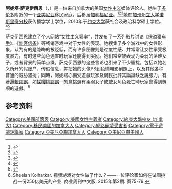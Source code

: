 {{NoteTA
|G1 = IT
|G1 = Game
}}
{{Infobox person
| name                      = Anita Sarkeesian
| image                     = Anita Sarkeesian headshot.jpg
| image_size                = 
| alt                       = 
| caption                   = 萨克伊西恩（摄于2011年）
| birth_date                = {{Birth year and age|1983}}<ref name="ms mag">{{cite web|last=Nathman|first=Avital Norman|title=The Femisphere: Video Bloggers, Part 1|url=http://msmagazine.com/blog/2012/08/06/the-femisphere-video-bloggers-part-1/|work=Ms. Magazine|accessdate=March 8, 2013|date=August 6, 2012|archive-date=2016-03-04|archive-url=https://web.archive.org/web/20160304063633/http://msmagazine.com/blog/2012/08/06/the-femisphere-video-bloggers-part-1/|dead-url=no}}</ref>
| birth_place               = [[加拿大|加拿大]][[安大略|安大略]]
| ethnicity                 = <!-- Ethnicity should be supported with a citation from a reliable source -->
| nationality               = [[加拿大裔美国人|加拿大裔美国人]]
| education                 = BA（传播学）<br/>MA（社会及政治思想）
| alma_mater                = {{Plainlist|
* [[加州州立大學諾斯里奇分校|加州州立大學諾斯里奇分校]]
* [[约克大学|约克大学]]
}}
}}
'''阿妮塔·萨克伊西恩'''（{{lang-en|Anita Sarkeesian}}，{{bd|1983年|||}}）是一位来自加拿大的美国[[女性主义|女性主义]]媒体评论人。她生于[[多伦多|多伦多]]附近的一个[[亚美尼亚|亚美尼亚]]移民家庭，后移居[[加利福尼亚|加利福尼亚]]。<ref name=Moore>{{cite news |title= Woman's call to end video game misogyny sparks vicious online attacks |last= Moore |first= Oliver |url= http://www.theglobeandmail.com/news/world/womans-call-to-end-video-game-misogyny-sparks-vicious-online-attacks/article4405585/ |newspaper= The Globe and Mail |date= July 11, 2012 |accessdate= March 13, 2014 |archive-date= 2017-05-11 |archive-url= https://web.archive.org/web/20170511025245/http://www.theglobeandmail.com/news/world/womans-call-to-end-video-game-misogyny-sparks-vicious-online-attacks/article4405585/ |dead-url= no }}</ref><ref>{{cite web |url= http://colorlines.com/archives/2012/12/watch_aris_bakhtanians_deconstruct_sexism_in_gaming.html |title= Watch Anita Sarkeesian Deconstruct Sexism in Gaming |last1= Rivas |first1= Jorge |date= December 13, 2012 |website= [[ColorLines|ColorLines]] |accessdate= March 13, 2014 |archive-url= https://web.archive.org/web/20121216040933/http://colorlines.com/archives/2012/12/watch_aris_bakhtanians_deconstruct_sexism_in_gaming.html |archive-date= 2012-12-16 |dead-url= yes }}</ref><ref name=Greenhouse13>{{cite news |last= Greenhouse |first= Emily |date= August 1, 2013 |title= Twitter's Free Speech Problem |url= http://www.newyorker.com/online/blogs/elements/2013/08/how-free-should-speech-be-on-twitter.html |newspaper= [[The_New_Yorker|The New Yorker]] |location=  |publisher=  |accessdate= March 24, 2014 |archive-date= 2014-07-02 |archive-url= https://web.archive.org/web/20140702154937/http://www.newyorker.com/online/blogs/elements/2013/08/how-free-should-speech-be-on-twitter.html |dead-url= no }}</ref>她在[[加州州立大学诺斯里奇分校|加州州立大学诺斯里奇分校]]获传播学学士学位，2010年于[[约克大学|约克大学]]获社会及政治科学硕士学位。<ref name = "FemFreqAbout">{{cite web | last = Sarkeesian |first = Anita | title = About | work = Feminist Frequency | url =http://www.feministfrequency.com/about/ | accessdate = March 13, 2014}}</ref><ref name=Kolhatkar>{{cite news |last= Kolhatkar |first= Sheelah |date= November 26, 2014 |title= The Gaming Industry's Greatest Adversary Is Just Getting Started |url= http://www.businessweek.com/articles/2014-11-26/anita-sarkeesian-battles-sexism-in-games-gamergate-harassment |newspaper= [[Bloomberg_Businessweek|Bloomberg Businessweek]] |location=  |accessdate= December 4, 2014 |archive-date= 2014-11-26 |archive-url= https://web.archive.org/web/20141126142636/http://www.businessweek.com/articles/2014-11-26/anita-sarkeesian-battles-sexism-in-games-gamergate-harassment |dead-url= no }}</ref>

萨克伊西恩建立了个人网站“女性主义频率”，并发布了一系列影片讨论《[[侠盗猎车手|侠盗猎车手]]》、《[[刺客信条|刺客信条]]》等畅销游戏中对于女性的表现。她搜集了多个游戏中的女性形象，认为有的是隐晦的被贬低，而有许多图像则是过度性感、并常常让女性承受极度暴力，有时这些角色遇害时玩家还能得到奖励。她们常常被表现为柔弱的落难女子，或者背景的简单点缀。萨克伊西恩的这些言论也引来了不少骚扰，包括以她名义所开的假账户、传假信息，并把她的头像PS到色情电影剧照上，以及其他各种普通的威胁骚扰；同時，阿妮塔亦備受遊戲玩家及網民批評其論證缺乏說服力，有著[[邏輯謬誤|邏輯謬誤]]，如[[採櫻桃謬誤|採櫻桃謬誤]]—刻意挑選有柔弱女子或使女角色死亡時玩家會得到獎項的遊戲。<ref>Sheelah Kolhatkar. 视频游戏对女性做了什么？——一位评论家如何在试图挑战一份250亿美元的产业. 商业周刊中文版. 2015年第2期. 页75-79.</ref>

==参考资料==
{{reflist}}

{{DEFAULTSORT: Sarkeesian, Anita}}
[[Category:美國部落客|Category:美國部落客]]
[[Category:美國女性主義者|Category:美國女性主義者]]
[[Category:約克大學校友_(加拿大)|Category:約克大學校友 (加拿大)]]
[[Category:移民美國的加拿大人|Category:移民美國的加拿大人]]
[[Category:網路霸凌受害者|Category:網路霸凌受害者]]
[[Category:電子遊戲評論家|Category:電子遊戲評論家]]
[[Category:亞美尼亞裔加拿大人|Category:亞美尼亞裔加拿大人]]
[[Category:亞美尼亞裔美國人|Category:亞美尼亞裔美國人]]